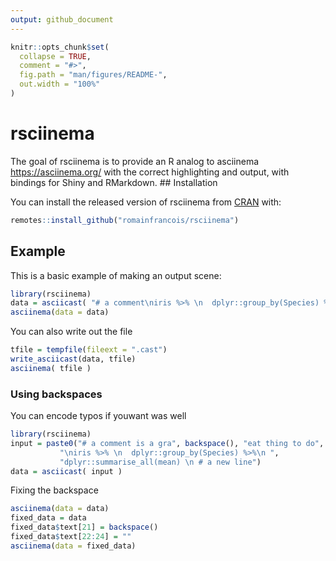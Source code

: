 ```yaml
---
output: github_document
---
```


<!-- README.md is generated from README.Rmd. Please edit that file -->

```r
knitr::opts_chunk$set(
  collapse = TRUE,
  comment = "#>",
  fig.path = "man/figures/README-",
  out.width = "100%"
)
```
# rsciinema

The goal of rsciinema is to provide an R analog to asciinema <https://asciinema.org/> 
    with the correct highlighting and output, with bindings for 
    Shiny and RMarkdown.
## Installation

You can install the released version of rsciinema from [CRAN](https://CRAN.R-project.org) with:

``` r
remotes::install_github("romainfrancois/rsciinema")
```

## Example

This is a basic example of making an output scene:

```r
library(rsciinema)
data = asciicast( "# a comment\niris %>% \n  dplyr::group_by(Species) %>%\n  dplyr::summarise_all(mean) \n # a new line" )
asciinema(data = data)
```

You can also write out the file
```r
tfile = tempfile(fileext = ".cast")
write_asciicast(data, tfile)
asciinema( tfile )
```

### Using backspaces

You can encode typos if youwant was well

```r
library(rsciinema)
input = paste0("# a comment is a gra", backspace(), "eat thing to do", 
           "\niris %>% \n  dplyr::group_by(Species) %>%\n ", 
           "dplyr::summarise_all(mean) \n # a new line")
data = asciicast( input )
```

Fixing the backspace
```r
asciinema(data = data)
fixed_data = data
fixed_data$text[21] = backspace()
fixed_data$text[22:24] = ""
asciinema(data = fixed_data)
```
